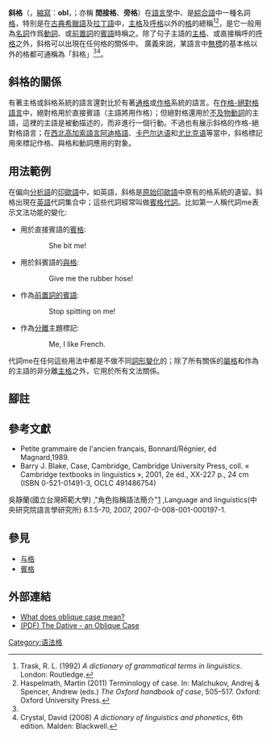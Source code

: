'''斜格'''（{{Lang-en|oblique case}}，[[縮寫|縮寫]]：'''obl'''，{{lang-la|casus generalis}}；亦稱 '''間接格'''、'''旁格'''）在[[語言學|語言學]]中、是[[綜合語|綜合語]]中一種名詞[[格_(語法)|格]]，特別是在[[古典希臘語|古典希臘語]]及[[拉丁語|拉丁語]]中，[[主格|主格]]及[[呼格|呼格]]以外的[[格|格]]的總稱<ref name=trask92>Trask, R. L. (1992) ''A dictionary of grammatical terms in linguistics''. London: Routledge.</ref><ref name=haspelmath11>Haspelmath, Martin (2011) Terminology of case. In: Malchukov, Andrej & Spencer, Andrew (eds.) ''The Oxford handbook of case'', 505–517. Oxford: Oxford University Press.</ref>，是它一般用為[[名詞|名詞]]作爲[[動詞|動詞]]、或[[前置詞|前置詞]]的[[賓語|賓語]]時稱之。除了句子主語的[[主格|主格]]、或直接稱呼的[[呼格|呼格]]之外，斜格可以出現在任何格的關係中。
廣義來說，某語言中[[無標|無標]]的基本格以外的格都可通稱為「斜格」<ref name=haspelmath11/><ref name=crystal08>Crystal, David (2008) ''A dictionary of linguistics and phonetics'', 6th edition. Malden: Blackwell.</ref>。

==斜格的關係==
有著主格或斜格系統的語言還對比於有著[[通格|通格]]或[[作格|作格]]系統的語言。在[[作-通格語言|作格-絕對格語言]]中，絕對格用於直接賓語（主語將用作格）；但絕對格還用於[[不及物動詞|不及物動詞]]的主語，這裡的主語是被動描述的，而非進行一個行動。不過也有展示斜格的作格-絕對格語言；在[[西北高加索語言|西北高加索語言]][[阿迪格語|阿迪格語]]、[[卡巴尔达语|卡巴尔达语]]和[[尤比克语|尤比克语]]等當中，斜格標記用來標記作格、與格和動詞應用的對象。

==用法範例==
在偏向[[分析語|分析語]]的[[印歐語|印歐語]]中，如英語，斜格是[[原始印歐語|原始印歐語]]中原有的格系統的遺留。斜格出現在[[英語|英語]]代詞集合中；這些代詞經常叫做[[賓格代詞|賓格代詞]]。比如第一人稱代詞me表示文法功能的變化:

*用於直接賓語的[[賓格|賓格]]:
::She bit me!

*用於斜賓語的[[與格|與格]]:
::Give me the rubber hose!

*作為[[前置代詞|前置詞的賓語]]:
::Stop spitting on me!

*作為[[分離代詞|分離]]主題標記:
::Me, I like French.

代詞me在任何這些用法中都是不做不同[[詞形變化|詞形變化]]的；除了所有關係的[[屬格|屬格]]和作為的主語的非分離[[主格|主格]]之外，它用於所有文法關係。

==腳註==
{{reflist}}

==參考文獻==
{{refbegin|2}}
*Petite grammaire de l'ancien français, Bonnard/Régnier, éd Magnard,1989.
*Barry J. Blake, Case, Cambridge, Cambridge University Press, coll. « Cambridge textbooks in linguistics », 2001, 2e éd., XX-227 p., 24 cm (ISBN 0-521-01491-3, OCLC 491486754)
吳靜蘭(國立台灣師範大學) ,"角色指稱語法簡介"[http://www.ling.sinica.edu.tw/Files/LL/Docments/Journals/8.1/j2007_1_02_1369.pdf] {{Wayback|url=http://www.ling.sinica.edu.tw/Files/LL/Docments/Journals/8.1/j2007_1_02_1369.pdf |date=20190819000239 }},Language and linguistics(中央研究院語言學研究所) 8.1:5-70, 2007, 2007-0-008-001-000197-1.
{{refend}}

==參見==
*[[与格|与格]]
*[[賓格|賓格]]

==外部連結==
*[https://www.definitions.net/definition/oblique+case What does oblique case mean?] {{Wayback|url=https://www.definitions.net/definition/oblique+case |date=20081010205442 }}
*[https://www.researchgate.net/publication/251439602_The_Dative_-_an_Oblique_Case (PDF) The Dative - an Oblique Case]

{{Grammatical cases}}

[[Category:语法格|Category:语法格]]